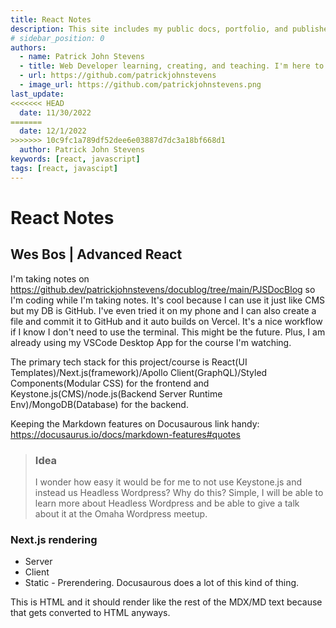 ---
title: React Notes
description: This site includes my public docs, portfolio, and published content. This primary purpose of this website is to help myself and other web developers to learn, create and publish teachable content to assist in the learning process while adding value and inspiring others to do the same.
# sidebar_position: 0
authors:
  - name: Patrick John Stevens
  - title: Web Developer learning, creating, and teaching. I'm here to serve.
  - url: https://github.com/patrickjohnstevens
  - image_url: https://github.com/patrickjohnstevens.png
last_update:
<<<<<<< HEAD
  date: 11/30/2022
=======
  date: 12/1/2022
>>>>>>> 10c9fc1a789df52dee6e03887d7dc3a18bf668d1
  author: Patrick John Stevens
keywords: [react, javascript]
tags: [react, javascipt]
---

# React Notes

## Wes Bos | Advanced React

I'm taking notes on https://github.dev/patrickjohnstevens/docublog/tree/main/PJSDocBlog so I'm coding while I'm taking notes. It's cool because I can use it just like CMS but my DB is GitHub. I've even tried it on my phone and I can also create a file and commit it to GitHub and it auto builds on Vercel. It's a nice workflow if I know I don't need to use the terminal. This might be the future. Plus, I am already using my VSCode Desktop App for the course I'm watching.

The primary tech stack for this project/course is React(UI Templates)/Next.js(framework)/Apollo Client(GraphQL)/Styled Components(Modular CSS) for the frontend and Keystone.js(CMS)/node.js(Backend Server Runtime Env)/MongoDB(Database) for the backend.

Keeping the Markdown features on Docusaurous link handy: https://docusaurus.io/docs/markdown-features#quotes

> ### Idea
>
> I wonder how easy it would be for me to not use Keystone.js and instead us Headless Wordpress?
> Why do this? Simple, I will be able to learn more about Headless Wordpress and be able to give a talk about it at the Omaha Wordpress meetup.

<h3>Next.js rendering</h3>
<ul>
  <li>Server</li>
  <li>Client</li>
  <li>Static - Prerendering. Docusaurous does a lot of this kind of thing.</li>
</ul>
<p>
  This is HTML and it should render like the rest of the MDX/MD text because
  that gets converted to HTML anyways.
</p>
